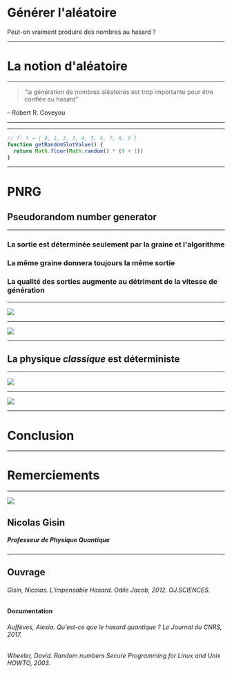 


<Head>
  <title>TPE - Générer l'aléatoire</title>
</Head>


# Générer l'aléatoire

Peut-on vraiment produire des nombres au hasard ?

---

# La notion d'aléatoire

---

> “la génération de nombres aléatoires est trop importante pour être confiée au hasard”

– Robert R. Coveyou

---

<SlotMachine />

---

```js
// f: t → { 0, 1, 2, 3, 4, 5, 6, 7, 8, 9 }
function getRandomSlotValue() {
  return Math.floor(Math.random() * (9 + 1))
}
```

---

# PNRG
## Pseudorandom number generator

---

<Appear>
  <h3>La sortie est déterminée seulement par la graine et l'algorithme</h3>
  <h3>La même graine donnera toujours la même sortie</h3>
  <h3>La qualité des sorties augmente au détriment de la vitesse de génération</h3>
</Appear>

---

![](https://cdn-images-1.medium.com/max/1200/1*G2aXFFqqUane0d1Maw-fPw.png)

---

![](https://cdn-images-1.medium.com/max/1200/1*dpaeqFkE-kqW9SR6UOTZBw.png)

---

## La physique *classique* est déterministe

---

![](https://thumbs.gfycat.com/CompleteCornyGalago-size_restricted.gif)

---

![](https://cdn-images-1.medium.com/max/800/1*VbkK_7IWFBQ6cvUtemjQ1w.jpeg)

---

# Conclusion

---

# Remerciements

---

<Image src='https://i.ytimg.com/vi/2cPj2SSinlE/maxresdefault.jpg' />

## Nicolas Gisin
##### Professeur de Physique Quantique

---
<div style={{ textAlign: 'left' }}>
  <h2>Ouvrage</h2>

  <h6>Gisin, Nicolas. <i>L’impensable Hasard</i>. Odile Jacob, 2012. OJ.SCIENCES.</h6>

  <h4>Documentation</h4>

  <h6>Auffèves, Alexia. <i>Qu’est-ce que le hasard quantique ?</i> Le Journal du CNRS, 2017.</h6>
  <h6>Wheeler, David. <i>Random numbers</i> Secure Programming for Linux and Unix HOWTO, 2003.</h6>
</div>
